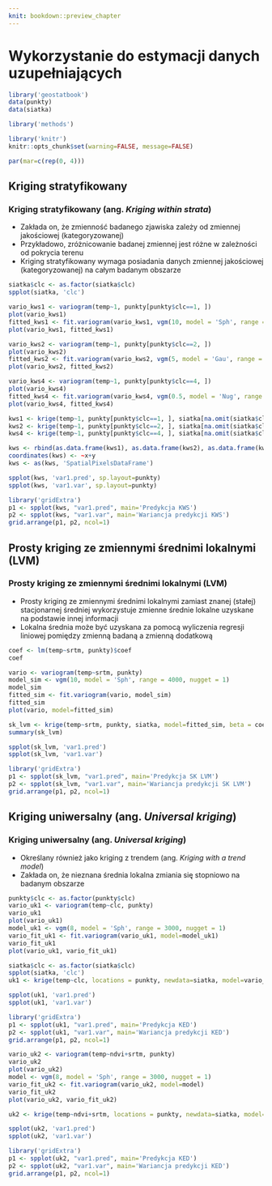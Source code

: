 ```yaml
---
knit: bookdown::preview_chapter
---
```


# Wykorzystanie do estymacji danych uzupełniających {#wykorzystanie-do-estymacji-danych-uzupeniajacych}

```r
library('geostatbook')
data(punkty)
data(siatka)
```

```r
library('methods')
```

```r
library('knitr')
knitr::opts_chunk$set(warning=FALSE, message=FALSE)
```

```r
par(mar=c(rep(0, 4)))
```

## Kriging stratyfikowany
### Kriging stratyfikowany (ang. *Kriging within strata*)
- Zakłada on, że zmienność badanego zjawiska zależy od zmiennej jakościowej (kategoryzowanej)
- Przykładowo, zróżnicowanie badanej zmiennej jest różne w zależności od pokrycia terenu
- Kriging stratyfikowany wymaga posiadania danych zmiennej jakościowej (kategoryzowanej) na całym badanym obszarze

```r
siatka$clc <- as.factor(siatka$clc)
spplot(siatka, 'clc')

vario_kws1 <- variogram(temp~1, punkty[punkty$clc==1, ])
plot(vario_kws1)
fitted_kws1 <- fit.variogram(vario_kws1, vgm(10, model = 'Sph', range = 4500, nugget = 0.5))
plot(vario_kws1, fitted_kws1)

vario_kws2 <- variogram(temp~1, punkty[punkty$clc==2, ])
plot(vario_kws2)
fitted_kws2 <- fit.variogram(vario_kws2, vgm(5, model = 'Gau', range = 4500, nugget = 0.1))
plot(vario_kws2, fitted_kws2)

vario_kws4 <- variogram(temp~1, punkty[punkty$clc==4, ])
plot(vario_kws4)
fitted_kws4 <- fit.variogram(vario_kws4, vgm(0.5, model = 'Nug', range = 0))
plot(vario_kws4, fitted_kws4)

kws1 <- krige(temp~1, punkty[punkty$clc==1, ], siatka[na.omit(siatka$clc==1), ], model = fitted_kws1, nmax = 50)
kws2 <- krige(temp~1, punkty[punkty$clc==2, ], siatka[na.omit(siatka$clc==2), ], model = fitted_kws2, nmax = 50)
kws4 <- krige(temp~1, punkty[punkty$clc==4, ], siatka[na.omit(siatka$clc==4), ], model = fitted_kws4, nmax = 50)

kws <- rbind(as.data.frame(kws1), as.data.frame(kws2), as.data.frame(kws4))
coordinates(kws) <- ~x+y
kws <- as(kws, 'SpatialPixelsDataFrame')
```

```r
spplot(kws, 'var1.pred', sp.layout=punkty)
spplot(kws, 'var1.var', sp.layout=punkty)
```


```r
library('gridExtra')
p1 <- spplot(kws, "var1.pred", main='Predykcja KWS')
p2 <- spplot(kws, "var1.var", main='Wariancja predykcji KWS')
grid.arrange(p1, p2, ncol=1)
```


## Prosty kriging ze zmiennymi średnimi lokalnymi (LVM)
### Prosty kriging ze zmiennymi średnimi lokalnymi (LVM)
- Prosty kriging ze zmiennymi średnimi lokalnymi zamiast znanej (stałej) stacjonarnej średniej wykorzystuje zmienne średnie lokalne uzyskane na podstawie innej informacji
- Lokalna średnia może być uzyskana za pomocą wyliczenia regresji liniowej pomiędzy zmienną badaną a zmienną dodatkową

```r
coef <- lm(temp~srtm, punkty)$coef
coef

vario <- variogram(temp~srtm, punkty)
model_sim <- vgm(10, model = 'Sph', range = 4000, nugget = 1)
model_sim
fitted_sim <- fit.variogram(vario, model_sim)
fitted_sim
plot(vario, model=fitted_sim)

sk_lvm <- krige(temp~srtm, punkty, siatka, model=fitted_sim, beta = coef)
summary(sk_lvm)
```

```r
spplot(sk_lvm, 'var1.pred')
spplot(sk_lvm, 'var1.var')
```

```r
library('gridExtra')
p1 <- spplot(sk_lvm, "var1.pred", main='Predykcja SK LVM')
p2 <- spplot(sk_lvm, "var1.var", main='Wariancja predykcji SK LVM')
grid.arrange(p1, p2, ncol=1)
```

## Kriging uniwersalny (ang. *Universal kriging*)
### Kriging uniwersalny (ang. *Universal kriging*)
- Określany również jako kriging z trendem (ang. *Kriging with a trend model*)
- Zakłada on, że nieznana średnia lokalna zmiania się stopniowo na badanym obszarze

```r
punkty$clc <- as.factor(punkty$clc)
vario_uk1 <- variogram(temp~clc, punkty)
vario_uk1
plot(vario_uk1)
model_uk1 <- vgm(8, model = 'Sph', range = 3000, nugget = 1)
vario_fit_uk1 <- fit.variogram(vario_uk1, model=model_uk1)
vario_fit_uk1
plot(vario_uk1, vario_fit_uk1)
```

```r
siatka$clc <- as.factor(siatka$clc)
spplot(siatka, 'clc')
uk1 <- krige(temp~clc, locations = punkty, newdata=siatka, model=vario_fit_uk1)
```

```r
spplot(uk1, 'var1.pred')
spplot(uk1, 'var1.var')
```

```r
library('gridExtra')
p1 <- spplot(uk1, "var1.pred", main='Predykcja KED')
p2 <- spplot(uk1, "var1.var", main='Wariancja predykcji KED')
grid.arrange(p1, p2, ncol=1)
```

```r
vario_uk2 <- variogram(temp~ndvi+srtm, punkty)
vario_uk2
plot(vario_uk2)
model <- vgm(8, model = 'Sph', range = 3000, nugget = 1)
vario_fit_uk2 <- fit.variogram(vario_uk2, model=model)
vario_fit_uk2
plot(vario_uk2, vario_fit_uk2)

uk2 <- krige(temp~ndvi+srtm, locations = punkty, newdata=siatka, model=vario_fit_uk2)
```

```r
spplot(uk2, 'var1.pred')
spplot(uk2, 'var1.var')
```

```r
library('gridExtra')
p1 <- spplot(uk2, "var1.pred", main='Predykcja KED')
p2 <- spplot(uk2, "var1.var", main='Wariancja predykcji KED')
grid.arrange(p1, p2, ncol=1)
```

